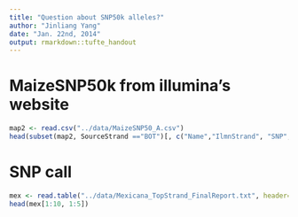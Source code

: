 ```yaml
---
title: "Question about SNP50k alleles?"
author: "Jinliang Yang"
date: "Jan. 22nd, 2014"
output: rmarkdown::tufte_handout
---
```


# MaizeSNP50k from illumina's website

```r
map2 <- read.csv("../data/MaizeSNP50_A.csv")
head(subset(map2, SourceStrand =="BOT")[, c("Name","IlmnStrand", "SNP", "SourceStrand", "SourceSeq", "TopGenomicSeq")])
```

# SNP call 

```r
mex <- read.table("../data/Mexicana_TopStrand_FinalReport.txt", header=TRUE)
head(mex[1:10, 1:5])
```





